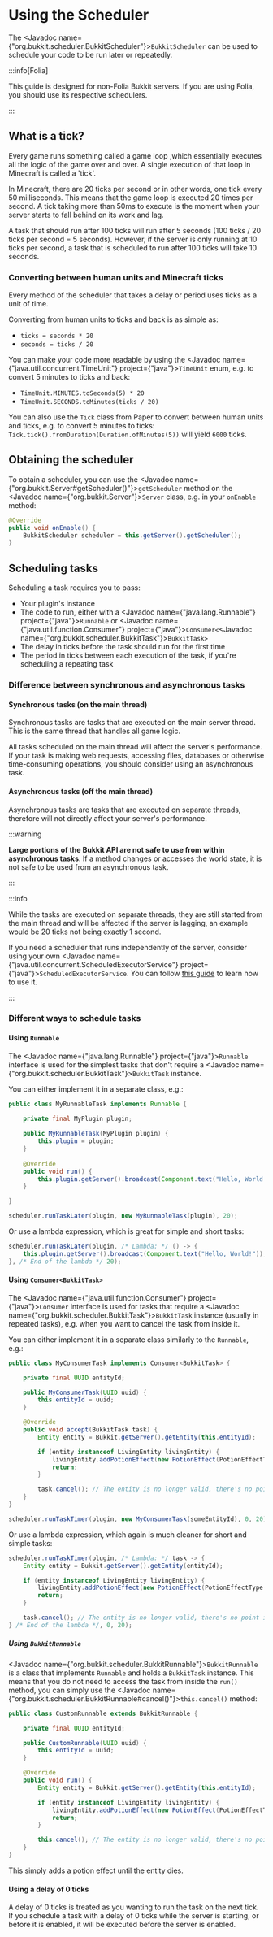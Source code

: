 ﻿---
slug: /dev/scheduler
description: A guide on how to use BukkitScheduler to run code at specific times.
---

# Using the Scheduler

The <Javadoc name={"org.bukkit.scheduler.BukkitScheduler"}>`BukkitScheduler`</Javadoc> can be used to schedule your code to be run later or repeatedly.

:::info[Folia]

This guide is designed for non-Folia Bukkit servers. If you are using Folia, you should use its respective schedulers.

:::

## What is a tick?

Every game runs something called a game loop ,which essentially executes all the logic of the game over and over.
A single execution of that loop in Minecraft is called a 'tick'.

In Minecraft, there are 20 ticks per second or in other words, one tick every 50 milliseconds. This means that the game loop is executed
20 times per second. A tick taking more than 50ms to execute is the moment when your server starts to fall behind on 
its work and lag.

A task that should run after 100 ticks will run after 5 seconds (100 ticks / 20 ticks per second = 5 seconds). However,
if the server is only running at 10 ticks per second, a task that is scheduled to run after 100 ticks will take 10
seconds.

### Converting between human units and Minecraft ticks

Every method of the scheduler that takes a delay or period uses ticks as a unit of time.

Converting from human units to ticks and back is as simple as:  
- `ticks = seconds * 20`  
- `seconds = ticks / 20`

You can make your code more readable by using the
<Javadoc name={"java.util.concurrent.TimeUnit"} project={"java"}>`TimeUnit`</Javadoc>
enum, e.g. to convert 5 minutes to ticks and back:  
- `TimeUnit.MINUTES.toSeconds(5) * 20`  
- `TimeUnit.SECONDS.toMinutes(ticks / 20)`

You can also use the `Tick` class from Paper to convert between human units and ticks, e.g. to convert 5 minutes to ticks:
`Tick.tick().fromDuration(Duration.ofMinutes(5))` will yield `6000` ticks.

## Obtaining the scheduler

To obtain a scheduler, you can use the <Javadoc name={"org.bukkit.Server#getScheduler()"}>`getScheduler`</Javadoc> method
on the <Javadoc name={"org.bukkit.Server"}>`Server`</Javadoc> class, e.g. in your `onEnable` method:

```java
@Override
public void onEnable() {
    BukkitScheduler scheduler = this.getServer().getScheduler();
}
```

## Scheduling tasks

Scheduling a task requires you to pass:

- Your plugin's instance
- The code to run, either with a <Javadoc name={"java.lang.Runnable"} project={"java"}>`Runnable`</Javadoc>
or <Javadoc name={"java.util.function.Consumer"} project={"java"}>`Consumer`</Javadoc>`<`<Javadoc name={"org.bukkit.scheduler.BukkitTask"}>`BukkitTask`</Javadoc>`>`
- The delay in ticks before the task should run for the first time
- The period in ticks between each execution of the task, if you're scheduling a repeating task

### Difference between synchronous and asynchronous tasks

#### Synchronous tasks (on the main thread)

Synchronous tasks are tasks that are executed on the main server thread. This is the same
thread that handles all game logic.

All tasks scheduled on the main thread will affect the server's performance. If your task
is making web requests, accessing files, databases or otherwise time-consuming operations, you should consider using
an asynchronous task.

#### Asynchronous tasks (off the main thread)

Asynchronous tasks are tasks that are executed on separate threads, therefore will not directly affect
your server's performance.

:::warning

**Large portions of the Bukkit API are not safe to use from within asynchronous tasks**. If a method changes or 
accesses the world state, it is not safe to be used from an asynchronous task.

:::

:::info

While the tasks are executed on separate threads, they are still started from the main thread
and will be affected if the server is lagging, an example would be 20 ticks not being exactly 1 second.

If you need a scheduler that runs independently of the server, consider using your own
<Javadoc name={"java.util.concurrent.ScheduledExecutorService"} project={"java"}>`ScheduledExecutorService`</Javadoc>.
You can follow [this guide](https://www.baeldung.com/java-executor-service-tutorial#ScheduledExecutorService) to learn how to use it.

:::

### Different ways to schedule tasks

#### Using `Runnable`

The <Javadoc name={"java.lang.Runnable"} project={"java"}>`Runnable`</Javadoc> interface is used for the simplest tasks
that don't require a <Javadoc name={"org.bukkit.scheduler.BukkitTask"}>`BukkitTask`</Javadoc> instance.

You can either implement it in a separate class, e.g.:

```java title="MyRunnableTask.java"
public class MyRunnableTask implements Runnable {

    private final MyPlugin plugin;
    
    public MyRunnableTask(MyPlugin plugin) {
        this.plugin = plugin;
    }
    
    @Override
    public void run() {
        this.plugin.getServer().broadcast(Component.text("Hello, World!"));
    }

}
```
```java
scheduler.runTaskLater(plugin, new MyRunnableTask(plugin), 20);
```

Or use a lambda expression, which is great for simple and short tasks:

```java
scheduler.runTaskLater(plugin, /* Lambda: */ () -> {
    this.plugin.getServer().broadcast(Component.text("Hello, World!"));
}, /* End of the lambda */ 20);
```

#### Using `Consumer<BukkitTask>`

The <Javadoc name={"java.util.function.Consumer"} project={"java"}>`Consumer`</Javadoc> interface is used for tasks
that require a <Javadoc name={"org.bukkit.scheduler.BukkitTask"}>`BukkitTask`</Javadoc> instance (usually in repeated tasks),
e.g. when you want to cancel the task from inside it.

You can either implement it in a separate class similarly to the `Runnable`, e.g.:

```java title="MyConsumerTask.java"
public class MyConsumerTask implements Consumer<BukkitTask> {

    private final UUID entityId;

    public MyConsumerTask(UUID uuid) {
        this.entityId = uuid;
    }

    @Override
    public void accept(BukkitTask task) {
        Entity entity = Bukkit.getServer().getEntity(this.entityId);

        if (entity instanceof LivingEntity livingEntity) {
            livingEntity.addPotionEffect(new PotionEffect(PotionEffectType.SPEED, 20, 1));
            return;
        }

        task.cancel(); // The entity is no longer valid, there's no point in continuing to run this task
    }
}
```
```java
scheduler.runTaskTimer(plugin, new MyConsumerTask(someEntityId), 0, 20);
```

Or use a lambda expression, which again is much cleaner for short and simple tasks:

```java
scheduler.runTaskTimer(plugin, /* Lambda: */ task -> {
    Entity entity = Bukkit.getServer().getEntity(entityId);

    if (entity instanceof LivingEntity livingEntity) {
        livingEntity.addPotionEffect(new PotionEffect(PotionEffectType.SPEED, 20, 1));
        return;
    }

    task.cancel(); // The entity is no longer valid, there's no point in continuing to run this task
} /* End of the lambda */, 0, 20);
```

##### Using `BukkitRunnable`

<Javadoc name={"org.bukkit.scheduler.BukkitRunnable"}>`BukkitRunnable`</Javadoc> is a class that implements `Runnable`
and holds a `BukkitTask` instance. This means that you do not need to access the task from inside the `run()` method,
you can simply use the <Javadoc name={"org.bukkit.scheduler.BukkitRunnable#cancel()"}>`this.cancel()`</Javadoc> method:

```java title="CustomRunnable.java"
public class CustomRunnable extends BukkitRunnable {

    private final UUID entityId;

    public CustomRunnable(UUID uuid) {
        this.entityId = uuid;
    }

    @Override
    public void run() {
        Entity entity = Bukkit.getServer().getEntity(this.entityId);

        if (entity instanceof LivingEntity livingEntity) {
            livingEntity.addPotionEffect(new PotionEffect(PotionEffectType.SPEED, 20, 1));
            return;
        }

        this.cancel(); // The entity is no longer valid, there's no point in continuing to run this task
    }
}
```

This simply adds a potion effect until the entity dies. 

#### Using a delay of 0 ticks

A delay of 0 ticks is treated as you wanting to run the task on the next tick. If you schedule a task with a delay of 0 ticks
while the server is starting, or before it is enabled, it will be executed before the server is enabled.

